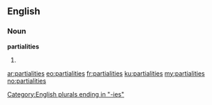 ==English==

===Noun===
'''partialities'''

# {{plural of|partiality}}

[[Category:English plurals ending in "-ies"]]

[[ar:partialities]]
[[eo:partialities]]
[[fr:partialities]]
[[ku:partialities]]
[[my:partialities]]
[[no:partialities]]